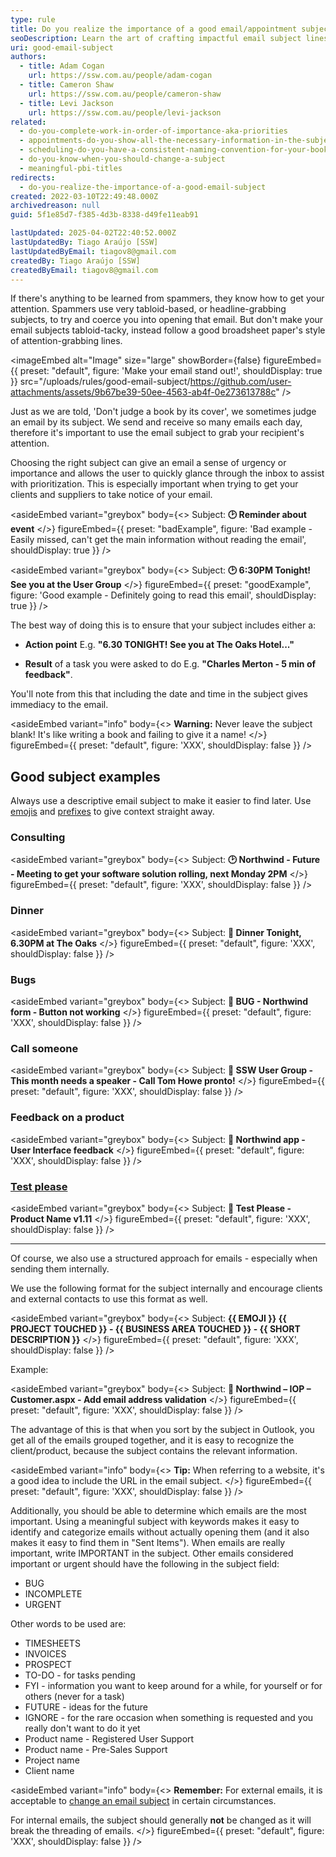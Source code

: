 ```yaml
---
type: rule
title: Do you realize the importance of a good email/appointment subject?
seoDescription: Learn the art of crafting impactful email subject lines to boost open rates, prioritize messages, and capture attention. This guide provides practical examples for writing clear, concise, and searchable subjects
uri: good-email-subject
authors:
  - title: Adam Cogan
    url: https://ssw.com.au/people/adam-cogan
  - title: Cameron Shaw
    url: https://ssw.com.au/people/cameron-shaw
  - title: Levi Jackson
    url: https://ssw.com.au/people/levi-jackson
related:
  - do-you-complete-work-in-order-of-importance-aka-priorities
  - appointments-do-you-show-all-the-necessary-information-in-the-subject
  - scheduling-do-you-have-a-consistent-naming-convention-for-your-bookings
  - do-you-know-when-you-should-change-a-subject
  - meaningful-pbi-titles
redirects:
  - do-you-realize-the-importance-of-a-good-email-subject
created: 2022-03-10T22:49:48.000Z
archivedreason: null
guid: 5f1e85d7-f385-4d3b-8338-d49fe11eab91

lastUpdated: 2025-04-02T22:40:52.000Z
lastUpdatedBy: Tiago Araújo [SSW]
lastUpdatedByEmail: tiagov8@gmail.com
createdBy: Tiago Araújo [SSW]
createdByEmail: tiagov8@gmail.com
---
```


If there's anything to be learned from spammers, they know how to get your attention. Spammers use very tabloid-based, or headline-grabbing subjects, to try and coerce you into opening that email. But don't make your email subjects tabloid-tacky, instead follow a good broadsheet paper's style of attention-grabbing lines.

<imageEmbed
  alt="Image"
  size="large"
  showBorder={false}
  figureEmbed={{
    preset: "default",
    figure: 'Make your email stand out!',
    shouldDisplay: true
  }}
  src="/uploads/rules/good-email-subject/https://github.com/user-attachments/assets/9b67be39-50ee-4563-ab4f-0e273613788c"
/>

Just as we are told, 'Don't judge a book by its cover', we sometimes judge an email by its subject.
We send and receive so many emails each day, therefore it's important to use the email subject to grab your recipient's attention.

Choosing the right subject can give an email a sense of urgency or importance and allows the user to quickly glance through the inbox to assist with prioritization.
This is especially important when trying to get your clients and suppliers to take notice of your email.

<asideEmbed
  variant="greybox"
  body={<>
    Subject: **🕑 Reminder about event**
  </>}
  figureEmbed={{
    preset: "badExample",
    figure: 'Bad example - Easily missed, can\'t get the main information without reading the email',
    shouldDisplay: true
  }}
/>

<asideEmbed
  variant="greybox"
  body={<>
    Subject: **🕑 6:30PM Tonight! See you at the User Group**
  </>}
  figureEmbed={{
    preset: "goodExample",
    figure: 'Good example - Definitely going to read this email',
    shouldDisplay: true
  }}
/>

The best way of doing this is to ensure that your subject includes either a:

* **Action point**
  E.g. **"6.30 TONIGHT! See you at The Oaks Hotel..."**

* **Result** of a task you were asked to do
  E.g. **"Charles Merton - 5 min of feedback"**.

You'll note from this that including the date and time in the subject gives immediacy to the email.

<asideEmbed
  variant="info"
  body={<>
    **Warning:** Never leave the subject blank! It's like writing a book and failing to give it a name!
  </>}
  figureEmbed={{
    preset: "default",
    figure: 'XXX',
    shouldDisplay: false
  }}
/>

## Good subject examples

Always use a descriptive email subject to make it easier to find later. Use [emojis](/use-emojis) and [prefixes](/prefixes) to give context straight away.

### Consulting

<asideEmbed
  variant="greybox"
  body={<>
    Subject: **🕑 Northwind - Future - Meeting to get your software solution rolling, next Monday 2PM**
  </>}
  figureEmbed={{
    preset: "default",
    figure: 'XXX',
    shouldDisplay: false
  }}
/>

### Dinner

<asideEmbed
  variant="greybox"
  body={<>
    Subject: **🍴 Dinner Tonight, 6.30PM at The Oaks**
  </>}
  figureEmbed={{
    preset: "default",
    figure: 'XXX',
    shouldDisplay: false
  }}
/>

### Bugs

<asideEmbed
  variant="greybox"
  body={<>
    Subject: **🐛 BUG - Northwind form - Button not working**
  </>}
  figureEmbed={{
    preset: "default",
    figure: 'XXX',
    shouldDisplay: false
  }}
/>

### Call someone

<asideEmbed
  variant="greybox"
  body={<>
    Subject: **📱 SSW User Group - This month needs a speaker - Call Tom Howe pronto!**
  </>}
  figureEmbed={{
    preset: "default",
    figure: 'XXX',
    shouldDisplay: false
  }}
/>

### Feedback on a product

<asideEmbed
  variant="greybox"
  body={<>
    Subject: **🎨 Northwind app - User Interface feedback**
  </>}
  figureEmbed={{
    preset: "default",
    figure: 'XXX',
    shouldDisplay: false
  }}
/>

### [Test please](/request-a-test-please)

<asideEmbed
  variant="greybox"
  body={<>
    Subject: **🧪 Test Please - Product Name v1.11**
  </>}
  figureEmbed={{
    preset: "default",
    figure: 'XXX',
    shouldDisplay: false
  }}
/>

---

Of course, we also use a structured approach for emails - especially when sending them internally.

We use the following format for the subject internally and encourage clients and external contacts to use this format as well.

<asideEmbed
  variant="greybox"
  body={<>
    Subject: **&#123;&#123; EMOJI &#125;&#125; &#123;&#123; PROJECT TOUCHED &#125;&#125; - &#123;&#123; BUSINESS AREA TOUCHED &#125;&#125; - &#123;&#123; SHORT DESCRIPTION &#125;&#125;**
  </>}
  figureEmbed={{
    preset: "default",
    figure: 'XXX',
    shouldDisplay: false
  }}
/>

Example:

<asideEmbed
  variant="greybox"
  body={<>
    Subject: **📧 Northwind – IOP – Customer.aspx - Add email address validation**
  </>}
  figureEmbed={{
    preset: "default",
    figure: 'XXX',
    shouldDisplay: false
  }}
/>

The advantage of this is that when you sort by the subject in Outlook, you get all of the emails grouped together, and it is easy to recognize the client/product, because the subject contains the relevant information.

<asideEmbed
  variant="info"
  body={<>
    **Tip:** When referring to a website, it's a good idea to include the URL in the email subject.
  </>}
  figureEmbed={{
    preset: "default",
    figure: 'XXX',
    shouldDisplay: false
  }}
/>

Additionally, you should be able to determine which emails are the most important. Using a meaningful subject with keywords makes it easy to identify and categorize emails without actually opening them (and it also makes it easy to find them in "Sent Items"). When emails are really important, write IMPORTANT in the subject. Other emails considered important or urgent should have the following in the subject field:

* BUG
* INCOMPLETE
* URGENT

Other words to be used are:

* TIMESHEETS
* INVOICES
* PROSPECT
* TO-DO - for tasks pending
* FYI - information you want to keep around for a while, for yourself or for others (never for a task)
* FUTURE - ideas for the future
* IGNORE - for the rare occasion when something is requested and you really don't want to do it yet
* Product name - Registered User Support
* Product name - Pre-Sales Support
* Project name
* Client name

<asideEmbed
  variant="info"
  body={<>
    **Remember:** For external emails, it is acceptable to [change an email subject](/do-you-know-when-you-should-change-a-subject) in certain circumstances.

For internal emails, the subject should generally **not** be changed as it will break the threading of emails.
  </>}
  figureEmbed={{
    preset: "default",
    figure: 'XXX',
    shouldDisplay: false
  }}
/>
